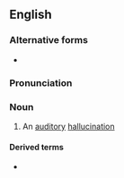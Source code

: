 ==English==

===Alternative forms===
* {{l|en|acoasm}}

===Pronunciation===
{{rfp|lang=en}}

===Noun===
{{en-noun}}

# An [[auditory]] [[hallucination]]

====Derived terms====
* {{l|en|akoasmic}}